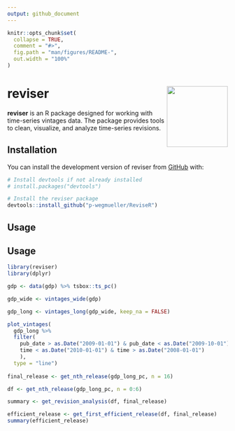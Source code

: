 ```yaml
---
output: github_document
---
```


<!-- README.md is generated from README.Rmd. Please edit that file -->

```r
knitr::opts_chunk$set(
  collapse = TRUE,
  comment = "#>",
  fig.path = "man/figures/README-",
  out.width = "100%"
)
```

# reviser <img src="man/figures/logo.png" align="right" height="139" />

<!-- badges: start -->
<!-- badges: end -->

**reviser** is an R package designed for working with time-series vintages data. The package provides tools to clean, visualize, and analyze time-series revisions.


## Installation

You can install the development version of reviser from [GitHub](https://github.com/) with:


```r
# Install devtools if not already installed
# install.packages("devtools")

# Install the reviser package
devtools::install_github("p-wegmueller/ReviseR")
```


## Usage
## Usage

```r
library(reviser)
library(dplyr)

gdp <- data(gdp) %>% tsbox::ts_pc()

gdp_wide <- vintages_wide(gdp)

gdp_long <- vintages_long(gdp_wide, keep_na = FALSE)

plot_vintages(
  gdp_long %>% 
  filter(
    pub_date > as.Date("2009-01-01") & pub_date < as.Date("2009-10-01"),
    time < as.Date("2010-01-01") & time > as.Date("2008-01-01")
    ),
  type = "line")
  
final_release <- get_nth_release(gdp_long_pc, n = 16)

df <- get_nth_release(gdp_long_pc, n = 0:6)

summary <- get_revision_analysis(df, final_release)

efficient_release <- get_first_efficient_release(df, final_release)
summary(efficient_release)
```
